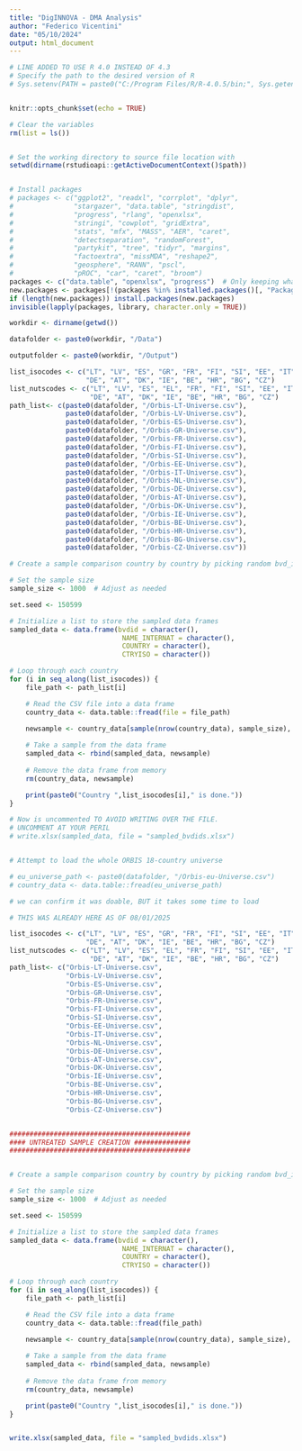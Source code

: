 ```yaml
---
title: "DigINNOVA - DMA Analysis"
author: "Federico Vicentini"
date: "05/10/2024"
output: html_document
---
```


```r


# LINE ADDED TO USE R 4.0 INSTEAD OF 4.3
# Specify the path to the desired version of R
# Sys.setenv(PATH = paste0("C:/Program Files/R/R-4.0.5/bin;", Sys.getenv("PATH")))


knitr::opts_chunk$set(echo = TRUE)

# Clear the variables
rm(list = ls())


# Set the working directory to source file location with
setwd(dirname(rstudioapi::getActiveDocumentContext()$path))


# Install packages
# packages <- c("ggplot2", "readxl", "corrplot", "dplyr", 
#               "stargazer", "data.table", "stringdist", 
#               "progress", "rlang", "openxlsx",
#               "stringi", "cowplot", "gridExtra",
#               "stats", "mfx", "MASS", "AER", "caret",
#               "detectseparation", "randomForest",
#               "partykit", "tree", "tidyr", "margins",
#               "factoextra", "missMDA", "reshape2",
#               "geosphere", "RANN", "pscl",
#               "pROC", "car", "caret", "broom")
packages <- c("data.table", "openxlsx", "progress")  # Only keeping what's actually used
new.packages <- packages[!(packages %in% installed.packages()[, "Package"])]
if (length(new.packages)) install.packages(new.packages)
invisible(lapply(packages, library, character.only = TRUE))
```




```r

workdir <- dirname(getwd())

datafolder <- paste0(workdir, "/Data")

outputfolder <- paste0(workdir, "/Output")

list_isocodes <- c("LT", "LV", "ES", "GR", "FR", "FI", "SI", "EE", "IT", "NL",
                   "DE", "AT", "DK", "IE", "BE", "HR", "BG", "CZ")
list_nutscodes <- c("LT", "LV", "ES", "EL", "FR", "FI", "SI", "EE", "IT", "NL",
                    "DE", "AT", "DK", "IE", "BE", "HR", "BG", "CZ")
path_list<- c(paste0(datafolder, "/Orbis-LT-Universe.csv"),
              paste0(datafolder, "/Orbis-LV-Universe.csv"),
              paste0(datafolder, "/Orbis-ES-Universe.csv"),
              paste0(datafolder, "/Orbis-GR-Universe.csv"),
              paste0(datafolder, "/Orbis-FR-Universe.csv"),
              paste0(datafolder, "/Orbis-FI-Universe.csv"),
              paste0(datafolder, "/Orbis-SI-Universe.csv"),
              paste0(datafolder, "/Orbis-EE-Universe.csv"),
              paste0(datafolder, "/Orbis-IT-Universe.csv"),
              paste0(datafolder, "/Orbis-NL-Universe.csv"),
              paste0(datafolder, "/Orbis-DE-Universe.csv"),
              paste0(datafolder, "/Orbis-AT-Universe.csv"),
              paste0(datafolder, "/Orbis-DK-Universe.csv"),
              paste0(datafolder, "/Orbis-IE-Universe.csv"),
              paste0(datafolder, "/Orbis-BE-Universe.csv"),
              paste0(datafolder, "/Orbis-HR-Universe.csv"),
              paste0(datafolder, "/Orbis-BG-Universe.csv"),
              paste0(datafolder, "/Orbis-CZ-Universe.csv"))

# Create a sample comparison country by country by picking random bvd_ids

# Set the sample size
sample_size <- 1000  # Adjust as needed

set.seed <- 150599

# Initialize a list to store the sampled data frames
sampled_data <- data.frame(bvdid = character(),
                            NAME_INTERNAT = character(),
                            COUNTRY = character(),
                            CTRYISO = character())

# Loop through each country
for (i in seq_along(list_isocodes)) {
    file_path <- path_list[i]

    # Read the CSV file into a data frame
    country_data <- data.table::fread(file = file_path)
    
    newsample <- country_data[sample(nrow(country_data), sample_size), ]

    # Take a sample from the data frame
    sampled_data <- rbind(sampled_data, newsample)
    
    # Remove the data frame from memory
    rm(country_data, newsample)

    print(paste0("Country ",list_isocodes[i]," is done."))
}

# Now is uncommented TO AVOID WRITING OVER THE FILE.
# UNCOMMENT AT YOUR PERIL
# write.xlsx(sampled_data, file = "sampled_bvdids.xlsx")


# Attempt to load the whole ORBIS 18-country universe

# eu_universe_path <- paste0(datafolder, "/Orbis-eu-Universe.csv")
# country_data <- data.table::fread(eu_universe_path) 

# we can confirm it was doable, BUT it takes some time to load


```




























```r

# THIS WAS ALREADY HERE AS OF 08/01/2025

list_isocodes <- c("LT", "LV", "ES", "GR", "FR", "FI", "SI", "EE", "IT", "NL",
                   "DE", "AT", "DK", "IE", "BE", "HR", "BG", "CZ")
list_nutscodes <- c("LT", "LV", "ES", "EL", "FR", "FI", "SI", "EE", "IT", "NL",
                    "DE", "AT", "DK", "IE", "BE", "HR", "BG", "CZ")
path_list<- c("Orbis-LT-Universe.csv",
              "Orbis-LV-Universe.csv",
              "Orbis-ES-Universe.csv",
              "Orbis-GR-Universe.csv",
              "Orbis-FR-Universe.csv",
              "Orbis-FI-Universe.csv",
              "Orbis-SI-Universe.csv",
              "Orbis-EE-Universe.csv",
              "Orbis-IT-Universe.csv",
              "Orbis-NL-Universe.csv",
              "Orbis-DE-Universe.csv",
              "Orbis-AT-Universe.csv",
              "Orbis-DK-Universe.csv",
              "Orbis-IE-Universe.csv",
              "Orbis-BE-Universe.csv",
              "Orbis-HR-Universe.csv",
              "Orbis-BG-Universe.csv",
              "Orbis-CZ-Universe.csv")


#############################################
#### UNTREATED SAMPLE CREATION ##############
#############################################


# Create a sample comparison country by country by picking random bvd_ids

# Set the sample size
sample_size <- 1000  # Adjust as needed

set.seed <- 150599

# Initialize a list to store the sampled data frames
sampled_data <- data.frame(bvdid = character(),
                            NAME_INTERNAT = character(),
                            COUNTRY = character(),
                            CTRYISO = character())

# Loop through each country
for (i in seq_along(list_isocodes)) {
    file_path <- path_list[i]

    # Read the CSV file into a data frame
    country_data <- data.table::fread(file_path)
    
    newsample <- country_data[sample(nrow(country_data), sample_size), ]

    # Take a sample from the data frame
    sampled_data <- rbind(sampled_data, newsample)
    
    # Remove the data frame from memory
    rm(country_data, newsample)

    print(paste0("Country ",list_isocodes[i]," is done."))
}


write.xlsx(sampled_data, file = "sampled_bvdids.xlsx")


```